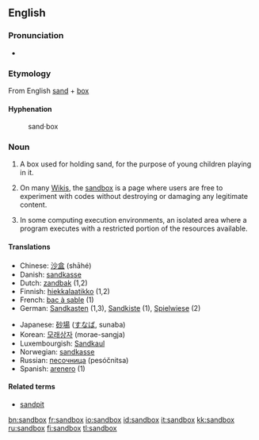 {{selfref|For the Wiktionary test page, see [[Wiktionary:Sandbox]].}}
==English==

===Pronunciation===
*{{IPA|/'sændbɑks/}}

===Etymology===
From English [[sand]] + [[box]]

====Hyphenation====
{{rfc-header|Hyphenation}}
:sand&middot;box

===Noun===
{{en-noun-reg-es}}

# A box used for holding sand, for the purpose of young children playing in it.
# {{wjargon}} On many [[Wiki]]s, the [[Wiktionary:Sandbox|sandbox]] is a page where users are free to experiment with codes without destroying or damaging any legitimate content.
# In some computing execution environments, an isolated area where a program executes with a restricted portion of the resources available.

====Translations====
{{top}}
*Chinese: [[沙盒]] (shāhé)
*Danish: [[sandkasse]]
*Dutch: [[zandbak]] {{m}} (1,2)
*Finnish: [[hiekkalaatikko]] (1,2)
*French: [[bac à sable]] {{m}} (1)
*German: [[Sandkasten]] {{m}} (1,3), [[Sandkiste]] {{f}} (1), [[Spielwiese]] {{f}} (2)
{{mid}}
*Japanese: [[砂場]] ([[すなば]], sunaba)
*Korean: [[모래상자]] (morae-sangja)
*Luxembourgish: [[Sandkaul]]
*Norwegian: [[sandkasse]] {{m}}
*Russian: [[песочница]] (pesóčnitsa) {{f}}
*Spanish: [[arenero]] {{m}} (1)
{{bottom}}

====Related terms====
*[[sandpit]]

[[bn:sandbox]]
[[fr:sandbox]]
[[io:sandbox]]
[[id:sandbox]]
[[it:sandbox]]
[[kk:sandbox]]
[[ru:sandbox]]
[[fi:sandbox]]
[[tl:sandbox]]